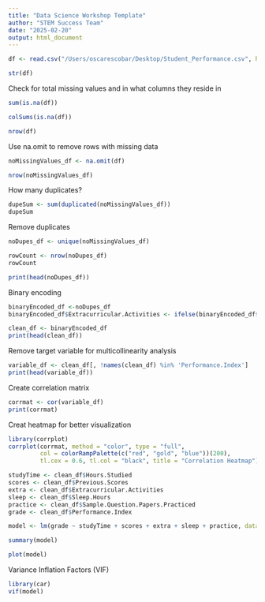 ```yaml
---
title: "Data Science Workshop Template"
author: "STEM Success Team"
date: "2025-02-20"
output: html_document
---
```


```r
df <- read.csv("/Users/oscarescobar/Desktop/Student_Performance.csv", header = TRUE)
```

```r
str(df)
```

Check for total missing values and in what columns they reside in
```r
sum(is.na(df))

colSums(is.na(df))

nrow(df)
```

Use na.omit to remove rows with missing data
```r
noMissingValues_df <- na.omit(df)

nrow(noMissingValues_df)
```

How many duplicates?
```r
dupeSum <- sum(duplicated(noMissingValues_df))
dupeSum
```

Remove duplicates
```r
noDupes_df <- unique(noMissingValues_df)

rowCount <- nrow(noDupes_df)
rowCount
```

```r
print(head(noDupes_df))
```


Binary encoding 
```r
binaryEncoded_df <-noDupes_df
binaryEncoded_df$Extracurricular.Activities <- ifelse(binaryEncoded_df$Extracurricular.Activities == "Yes", 1, 0)

clean_df <- binaryEncoded_df
print(head(clean_df))
```


Remove target variable for multicollinearity analysis
```r
variable_df <- clean_df[, !names(clean_df) %in% 'Performance.Index']
print(head(variable_df))
```
Create correlation matrix
```r
corrmat <- cor(variable_df)
print(corrmat)
```

Creat heatmap for better visualization
```r
library(corrplot)
corrplot(corrmat, method = "color", type = "full", 
         col = colorRampPalette(c("red", "gold", "blue"))(200),
         tl.cex = 0.6, tl.col = "black", title = "Correlation Heatmap")
```

```r
studyTime <- clean_df$Hours.Studied
scores <- clean_df$Previous.Scores
extra <- clean_df$Extracurricular.Activities
sleep <- clean_df$Sleep.Hours
practice <- clean_df$Sample.Question.Papers.Practiced
grade <- clean_df$Performance.Index

model <- lm(grade ~ studyTime + scores + extra + sleep + practice, data = clean_df)

summary(model)
```

```r
plot(model)
```
Variance Inflation Factors (VIF)
```r
library(car)
vif(model)
```






